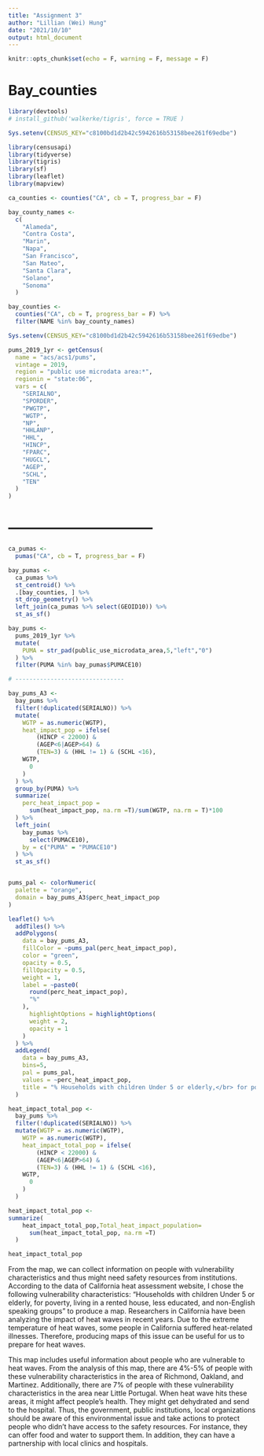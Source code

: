 ```yaml
---
title: "Assignment 3"
author: "Lillian (Wei) Hung"
date: "2021/10/10"
output: html_document
---
```


```r
knitr::opts_chunk$set(echo = F, warning = F, message = F)
```



#  Bay_counties

```r
library(devtools)
# install_github('walkerke/tigris', force = TRUE )

Sys.setenv(CENSUS_KEY="c8100bd1d2b42c5942616b53158bee261f69edbe")

```

```r
library(censusapi)
library(tidyverse)
library(tigris)
library(sf)
library(leaflet)
library(mapview)
```

```r

ca_counties <- counties("CA", cb = T, progress_bar = F)

bay_county_names <-
  c(
    "Alameda",
    "Contra Costa",
    "Marin",
    "Napa",
    "San Francisco",
    "San Mateo",
    "Santa Clara",
    "Solano",
    "Sonoma"
  )

bay_counties <-
  counties("CA", cb = T, progress_bar = F) %>%
  filter(NAME %in% bay_county_names)

```



```r
Sys.setenv(CENSUS_KEY="c8100bd1d2b42c5942616b53158bee261f69edbe")

pums_2019_1yr <- getCensus(
  name = "acs/acs1/pums",
  vintage = 2019,
  region = "public use microdata area:*", 
  regionin = "state:06",
  vars = c(
    "SERIALNO",
    "SPORDER",
    "PWGTP",
    "WGTP",
    "NP",
    "HHLANP",
    "HHL",
    "HINCP",
    "FPARC",
    "HUGCL",
    "AGEP",
    "SCHL",
    "TEN"
  )
)

```


# --------------------------------

```r

ca_pumas <-
  pumas("CA", cb = T, progress_bar = F)

bay_pumas <-
  ca_pumas %>% 
  st_centroid() %>% 
  .[bay_counties, ] %>% 
  st_drop_geometry() %>% 
  left_join(ca_pumas %>% select(GEOID10)) %>% 
  st_as_sf()

bay_pums <-
  pums_2019_1yr %>% 
  mutate(
    PUMA = str_pad(public_use_microdata_area,5,"left","0")
  ) %>% 
  filter(PUMA %in% bay_pumas$PUMACE10)

# -------------------------------

bay_pums_A3 <-
  bay_pums %>% 
  filter(!duplicated(SERIALNO)) %>% 
  mutate(
    WGTP = as.numeric(WGTP),
    heat_impact_pop = ifelse(
        (HINCP < 22000) &
        (AGEP<6|AGEP>64) &
        (TEN=3) & (HHL != 1) & (SCHL <16),
    WGTP,
      0
    )
  ) %>% 
  group_by(PUMA) %>% 
  summarize(
    perc_heat_impact_pop =
      sum(heat_impact_pop, na.rm =T)/sum(WGTP, na.rm = T)*100
  ) %>% 
  left_join(
    bay_pumas %>% 
      select(PUMACE10),
    by = c("PUMA" = "PUMACE10")
  ) %>% 
  st_as_sf()


pums_pal <- colorNumeric(
  palette = "orange",
  domain = bay_pums_A3$perc_heat_impact_pop
)

leaflet() %>%
  addTiles() %>% 
  addPolygons(
    data = bay_pums_A3,
    fillColor = ~pums_pal(perc_heat_impact_pop),
    color = "green",
    opacity = 0.5,
    fillOpacity = 0.5,
    weight = 1,
    label = ~paste0(
      round(perc_heat_impact_pop), 
      "%"
    ),
      highlightOptions = highlightOptions(
      weight = 2,
      opacity = 1
    )
  ) %>% 
  addLegend(
    data = bay_pums_A3,
    bins=5,
    pal = pums_pal,
    values = ~perc_heat_impact_pop,
    title = "% Households with children Under 5 or elderly,</br> for poverty, living in rented house,</br> less educated, and non-English speaking groups"
  )

```

```r
heat_impact_total_pop <-
  bay_pums %>% 
  filter(!duplicated(SERIALNO)) %>% 
  mutate(WGTP = as.numeric(WGTP),
    WGTP = as.numeric(WGTP),
    heat_impact_total_pop = ifelse(
        (HINCP < 22000) &
        (AGEP<6|AGEP>64) &
        (TEN=3) & (HHL != 1) & (SCHL <16),
    WGTP,
      0    
    )
  )

heat_impact_total_pop <-
summarize(
    heat_impact_total_pop,Total_heat_impact_population=
      sum(heat_impact_total_pop, na.rm =T)
  )

heat_impact_total_pop 

```

From the map, we can collect information on people with vulnerability characteristics and thus might need safety resources from institutions. According to the data of California heat assessment website, I chose the following vulnerability characteristics: “Households with children Under 5 or elderly, for poverty, living in a rented house, less educated, and non-English speaking groups” to produce a map. Researchers in California have been analyzing the impact of heat waves in recent years. Due to the extreme temperature of heat waves, some people in California suffered heat-related illnesses. Therefore, producing maps of this issue can be useful for us to prepare for heat waves. 

This map includes useful information about people who are vulnerable to heat waves. From the analysis of this map, there are 4%-5% of people with these vulnerability characteristics in the area of Richmond, Oakland, and Martinez. Additionally, there are 7% of people with these vulnerability characteristics in the area near Little Portugal. When heat wave hits these areas, it might affect people’s health. They might get dehydrated and send to the hospital. Thus, the government, public institutions, local organizations should be aware of this environmental issue and take actions to protect people who didn’t have access to the safety resources. For instance, they can offer food and water to support them. In addition, they can have a partnership with local clinics and hospitals.










